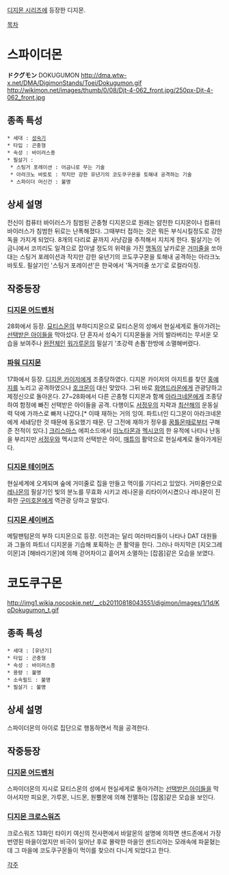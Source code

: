 [[디지몬 시리즈]]에 등장한 디지몬.

[[목차]]

= 스파이더몬 =
'''ドクグモン''' DOKUGUMON
http://dma.wtw-x.net/DMA/DigimonStands/Toei/Dokugumon.gif
http://wikimon.net/images/thumb/0/08/Djt-4-062_front.jpg/250px-Djt-4-062_front.jpg

== '''종족 특성''' ==
 * 세대 : [[성숙기]]
 * 타입 : 곤충형
 * 속성 : 바이러스종
 * 필살기 : 
  * 스팅거 포레이션 : 어금니로 무는 기술
  * 아라크노 바토토 : 작지만 강한 유년기의 코도쿠구몬을 토해내 공격하는 기술
  * 스파이더 머신건 : 불명

== 상세 설명 ==
전신이 컴퓨터 바이러스가 침범된 곤충형 디지몬으로 원래는 얌전한 디지몬이나 컴퓨터 바이러스가 침범한 뒤로는 난폭해졌다. 그때부터 접하는 것은 뭐든 부식시킬정도로 강한 독을 가지게 되었다. 8개의 다리로 끝까지 사냥감을 추적해서 지치게 한다. 필살기는 어금니에서 코끼리도 일격으로 잡아낼 정도의 위력을 가진 [[맹독]]의 날카로운 [[거미줄]]을 쏘아대는 스팅거 포레이션과 작지만 강한 유년기의 코도쿠구몬을 토해내 공격하는 아라크노 바토토. 필살기인 '스팅거 포레이션'은 한국에서 '독거미줄 쏘기'로 로컬라이징.

== 작중등장 ==
=== [[디지몬 어드벤처]] ===
28화에서 등장. [[묘티스몬]]의 부하디지몬으로 묘티스몬의 성에서 현실세게로 돌아가려는 [[선택받은 아이들]]을 막아섰다. 단 혼자서 성숙기 디지몬들을 거의 발라버리는 무서운 모습을 보여주나 [[완전체]]인 [[워가루몬]]의 필살기 '초강력 손톱'한방에 소멸해버렸다.

=== [[파워 디지몬]] ===
17화에서 등장. [[디지몬 카이저]]에게 조종당하였다. 디지몬 카이저의 아지트를 찾던 [[홍예지]]를 노리고 공격하였으나 [[호크몬]]이 대신 맞았다. 그뒤 바로 [[화염드라몬]]에게 관광당하고 제정신으로 돌아온다. 27~28화에서 다른 곤충형 디지몬과 함께 [[아라크네몬]]에게 조종당하여 함정에 빠진 선택받은 아이들을 공격. 다행이도 [[서정우]]의 지략과 [[최산해]]의 운동실력 덕에 가까스로 빠저 나갔다.[* 이때 재하는 거의 잉여. 파트너인 디그몬이 아라크네몬에게 세놰당한 것 때문에 동요했기 때문. 단 그전에 재하가 정우를 [[꿈틀몬]]때로부터 구해준 전적이 있다.] [[크리스마스]] 에피소드에서 [[미노타몬]]과 [[멕시코]]의 한 유적에 나타나 난동을 부리지만 [[서정우]]와 멕시코의 선택받은 아이, [[매튜]]의 활약으로 현실세계로 돌아가게된다.

=== [[디지몬 테이머즈]] ===
현실세계에 오게되며 숲에 거미줄로 집을 만들고 먹이를 기다리고 있었다. 거미줄만으로 [[레나몬]]의 필살기인 빛의 분노를 무효화 시키고 레나몬을 리타이어시켰으나 레나몬이 진화한 [[구미호몬]]에게 역관광 당하고 말았다.

=== [[디지몬 세이버즈]] ===
메탈팬텀몬의 부하 디지몬으로 등장. 이전과는 달리 여러마리들이 나타나 DAT 대원들과 그들의 파트너 디지몬을 기습해 포획하는 큰 활약을 한다. 그러나 마지막은 [지오그레이몬]과 [해바라기몬]에 의해 걷어차이고 흩어져 소멸하는 [잡몹]같은 모습을 보였다.

= 코도쿠구몬 =
http://img1.wikia.nocookie.net/__cb20110818043551/digimon/images/1/1d/KoDokugumon_t.gif

== '''종족 특성''' ==
 * 세대 : [유년기]
 * 타입 : 곤충형
 * 속성 : 바이러스종
 * 용량 : 불명
 * 소속필드 : 불명
 * 필살기 : 불명

== 상세 설명 ==
스파이더몬의 아이로 집단으로 행동하면서 적을 공격한다.

== 작중등장 ==
=== [[디지몬 어드벤처]] === 
스파이더몬의 지시로 묘티스몬의 성에서 현실세게로 돌아가려는 [[선택받은 아이들]]을 막아서지만 피요몬, 가루몬, 니드몬, 원뿔몬에 의해 전멸하는 [잡몹]같은 모습을 보인다.

=== [[디지몬 크로스워즈]] ===
크로스워즈 13화인 타이키 여신의 전사편에서 바알몬의 설명에 의하면 샌드존에서 가장 번영된 마을이었지만 비극이 일어난 후로 몰락한 마을인 샌드리아는 모래속에 파묻혔는데 그 마을에 코도쿠구몬들이 먹이를 찾으러 다니게 되었다고 한다.

[[각주]]

